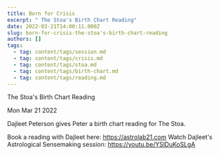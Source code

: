 ```yaml
---
title: Born for Crisis
excerpt: " The Stoa's Birth Chart Reading"
date: 2022-03-21T14:00:11.000Z
slug: born-for-crisis-the-stoa's-birth-chart-reading
authors: []
tags:
  - tag: content/tags/session.md
  - tag: content/tags/crisis.md
  - tag: content/tags/stoa.md
  - tag: content/tags/birth-chart.md
  - tag: content/tags/reading.md
---
```




 The Stoa's Birth Chart Reading

Mon Mar 21 2022

Dajleet Peterson gives Peter a birth chart reading for The Stoa.

Book a reading with Dajleet here: https://astrolab21.com
Watch Dajleet's Astrological Sensemaking session: https://youtu.be/YSlDuKoSLgA


